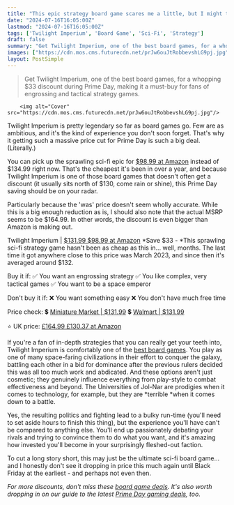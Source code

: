 ```yaml
---
title: "This epic strategy board game scares me a little, but I might try it thanks to a Prime Day discount"
date: "2024-07-16T16:05:00Z"
lastmod: "2024-07-16T16:05:00Z"
tags: ['Twilight Imperium', 'Board Game', 'Sci-Fi', 'Strategy']
draft: false
summary: "Get Twilight Imperium, one of the best board games, for a whopping $33 discount during Prime Day, making it a must-buy for fans of engrossing and tactical strategy games."
images: ["https://cdn.mos.cms.futurecdn.net/prJw6ouJtRobbevshLG9pj.jpg"]
layout: PostSimple
---
```

> Get Twilight Imperium, one of the best board games, for a whopping $33 discount during Prime Day, making it a must-buy for fans of engrossing and tactical strategy games.


        <img alt="Cover" src="https://cdn.mos.cms.futurecdn.net/prJw6ouJtRobbevshLG9pj.jpg"/>
        
Twilight Imperium is pretty legendary so far as board games go. Few are as ambitious, and it's the kind of experience you don't soon forget. That's why it getting such a massive price cut for Prime Day is such a big deal. (Literally.)

You can pick up the sprawling sci-fi epic for [$98.99 at Amazon](https://target.georiot.com/Proxy.ashx?tsid=8426&GR_URL=https%3A%2F%2Famazon.com%2FFantasy-Flight-Games-TI07-Twilight%2Fdp%2FB074YPSTRP%2F%3Ftag%3Dhawk-future-20%26ascsubtag%3Dgrd-us-1345225360901066143-20) instead of $134.99 right now. That's the cheapest it's been in over a year, and because Twilight Imperium is one of those board games that doesn't often get a discount (it usually sits north of $130, come rain or shine), this Prime Day saving should be on your radar.

Particularly because the 'was' price doesn't seem wholly accurate. While this is a big enough reduction as is, I should also note that the actual MSRP seems to be $164.99. In other words, the discount is even bigger than Amazon is making out.

Twilight Imperium | [$131.99 $98.99 at Amazon](https://target.georiot.com/Proxy.ashx?tsid=8426&GR_URL=https%3A%2F%2Famazon.com%2FFantasy-Flight-Games-TI07-Twilight%2Fdp%2FB074YPSTRP%2F%3Ftag%3Dhawk-future-20%26ascsubtag%3Dgrd-us-2086833038368481848-20)
*Save $33 - *This sprawling sci-fi strategy game hasn't been as cheap as this in... well, months. The last time it got anywhere close to this price was March 2023, and since then it's averaged around $132.

Buy it if:
✅ You want an engrossing strategy
✅ You like complex, very tactical games
✅ You want to be a space emperor

Don't buy it if:
❌ You want something easy
❌ You don't have much free time

Price check:
💲 [Miniature Market | $131.99](https://miniature-market.sjv.io/c/221109/1593875/18486?subId1=grd-us-2086833038368481848&sharedId=grd-us&u=https%3A%2F%2Fwww.miniaturemarket.com%2Fffgti07.html)
💲 [Walmart | $131.99](https://goto.walmart.com/c/1943169/565706/9383?subId1=grd-us-2086833038368481848&sharedId=grd-us&u=https%3A%2F%2Fwww.walmart.com%2Fip%2FTwilight-Imperium-4th-Edition-Strategy-Board-Game-for-Ages-14-and-up-from-Asmodee%2F288082048%3Ffrom%3D%2Fsearch)

⭐ UK price: [£164.99 £130.37 at Amazon](https://target.georiot.com/Proxy.ashx?tsid=8426&GR_URL=https%3A%2F%2Famazon.co.uk%2FFantasy-Flight-Games-TI07-Twilight%2Fdp%2FB074YPSTRP%2F%3Ftag%3Dhawk-future-21%26ascsubtag%3Dgrd-us-2086833038368481848-21)



If you're a fan of in-depth strategies that you can really get your teeth into, Twilight Imperium is comfortably one of the [best board games](https://www.gamesradar.com/best-board-games/). You play as one of many space-faring civilizations in their effort to conquer the galaxy, battling each other in a bid for dominance after the previous rulers decided this was all too much work and abdicated. And these options aren't just cosmetic; they genuinely influence everything from play-style to combat effectiveness and beyond. The Universities of Jol-Nar are prodigies when it comes to technology, for example, but they are *terrible *when it comes down to a battle.

Yes, the resulting politics and fighting lead to a bulky run-time (you'll need to set aside hours to finish this thing), but the experience you'll have can't be compared to anything else. You'll end up passionately debating your rivals and trying to convince them to do what you want, and it's amazing how invested you'll become in your surprisingly fleshed-out faction.

To cut a long story short, this may just be the ultimate sci-fi board game... and I honestly don't see it dropping in price this much again until Black Friday at the earliest - and perhaps not even then.

*For more discounts, don't miss these *[<em>board game deals</em>](https://www.gamesradar.com/board-game-deals-and-sales/)*. It's also worth dropping in on our guide to the latest *[<em>Prime Day gaming deals</em>](https://www.gamesradar.com/prime-day-gaming-deals/)*, too.*
        
